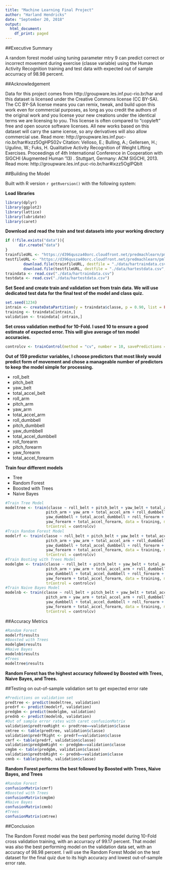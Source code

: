 ```yaml
---
title: "Machine Learning Final Project"
author: "Harland Hendricks"
date: "September 20, 2018"
output:
  html_document:
    df_print: paged
---
```


##Executive Summary

A random forest model using tuning parameter mtry 9 can predict correct or incorrect
movement during exercise (classe variable) using the Human Activity Recognition training 
and test data with expected out of sample accurracy of 98.98 percent.

##Acknowledgement

Data for this project comes from http://groupware.les.inf.puc-rio.br/har and
this dataset is licensed under the Creative Commons license (CC BY-SA). 
The CC BY-SA license means you can remix, tweak, and build upon this work even for commercial purposes, 
as long as you credit the authors of the original work and you license your new creations under 
the identical terms we are licensing to you. This license is often compared to "copyleft" 
free and open source software licenses. All new works based on this dataset will carry the same 
icense, so any derivatives will also allow commercial use. Read more: 
http://groupware.les.inf.puc-rio.br/har#ixzz5OgHPS02v
Citation:
Velloso, E.; Bulling, A.; Gellersen, H.; Ugulino, W.; Fuks, H. 
Qualitative Activity Recognition of Weight Lifting Exercises. Proceedings of 4th 
International Conference in Cooperation with SIGCHI (Augmented Human '13) . 
Stuttgart, Germany: ACM SIGCHI, 2013. 
Read more: http://groupware.les.inf.puc-rio.br/har#ixzz5OgIPQbIt

##Building the Model

Built with R version `r getRversion()` with the following system:

**Load libraries**

```r
library(dplyr)
library(ggplot2)
library(lattice)
library(lubridate)
library(caret)
```

**Download and read the train and test datasets into your working directory**

```r
if (!file.exists("data")){
      dir.create("data")  
}      
trainfileURL <- "https://d396qusza40orc.cloudfront.net/predmachlearn/pml-training.csv"
testfileURL <- "https://d396qusza40orc.cloudfront.net/predmachlearn/pml-testing.csv"
        download.file(trainfileURL, destfile = "./data/hartraindata.csv", method="curl")
        download.file(testfileURL, destfile = "./data/hartestdata.csv", method = "curl")
traindata <- read.csv("./data/hartraindata.csv")
testdata <- read.csv("./data/hartestdata.csv")
```

**Set Seed and create train and validation set from train data.  We will use** 
**dedicated test data for the final test of the model and class quiz.**

```r
set.seed(1234)
intrain <- createDataPartition(y = traindata$classe, p = 0.90, list = FALSE)
training <- traindata[intrain,]
validation <- traindata[-intrain,]
```

**Set cross validation method for 10-Fold.  I used 10 to ensure a good estimate** 
**of expected error.  This will give average of ten model accuracies.**

```r
controlcv <- trainControl(method = "cv", number = 10, savePredictions = "all", classProbs = TRUE)
```

**Out of 159 predictor variables, I choose predictors that most likely would** 
**predict form of movement and chose a manageable number of predictors to keep**
**the model simple for processing.**

* roll_belt
* pitch_belt
* yaw_belt
* total_accel_belt
* roll_arm
* pitch_arm
* yaw_arm
* total_accel_arm
* roll_dumbbell
* pitch_dumbbell 
* yaw_dumbbell
* total_accel_dumbbell
* roll_forearm
* pitch_forearm
* yaw_forearm
* total_accel_forearm

**Train four different models**

* Tree
* Random Forest
* Boosted with Trees
* Naive Bayes

```r
#Train Tree Model
modeltree <- train(classe ~ roll_belt + pitch_belt + yaw_belt + total_accel_belt + roll_arm + 
                  pitch_arm + yaw_arm + total_accel_arm + roll_dumbbell + pitch_dumbbell + 
                  yaw_dumbbell + total_accel_dumbbell + roll_forearm + pitch_forearm + 
                  yaw_forearm + total_accel_forearm, data = training, method = "rpart",
                  trControl = controlcv)
#Train Random Forest Model
modelrf <- train(classe ~ roll_belt + pitch_belt + yaw_belt + total_accel_belt + roll_arm + 
                  pitch_arm + yaw_arm + total_accel_arm + roll_dumbbell + pitch_dumbbell + 
                  yaw_dumbbell + total_accel_dumbbell + roll_forearm + pitch_forearm + 
                  yaw_forearm + total_accel_forearm, data = training, method = "rf",
                  trControl = controlcv)
#Train Bosting with Trees Model
modelgbm <- train(classe ~ roll_belt + pitch_belt + yaw_belt + total_accel_belt + roll_arm + 
                  pitch_arm + yaw_arm + total_accel_arm + roll_dumbbell + pitch_dumbbell + 
                  yaw_dumbbell + total_accel_dumbbell + roll_forearm + pitch_forearm + 
                  yaw_forearm + total_accel_forearm, data = training, method = "gbm",
                  trControl = controlcv)
#Train Naive Bayes Model
modelnb <- train(classe ~ roll_belt + pitch_belt + yaw_belt + total_accel_belt + roll_arm + 
                  pitch_arm + yaw_arm + total_accel_arm + roll_dumbbell + pitch_dumbbell + 
                  yaw_dumbbell + total_accel_dumbbell + roll_forearm + pitch_forearm + 
                  yaw_forearm + total_accel_forearm, data = training, method = "nb",
                  trControl = controlcv)
```

##Accuracy Metrics

```r
#Random Forest
modelrf$results
#Boosted with Trees
modelgbm$results
#Naive Bayes
modelnb$results
#Trees
modeltree$results
```

**Random Forest has the highest accuracy followed by Boosted with Trees, Naive**
**Bayes, and Trees.**

##Testing on out-of-sample validation set to get expected error rate

```r
#Predictions on validation set
predtree <- predict(modeltree, validation)
predrf <- predict(modelrf, validation)
predgbm <- predict(modelgbm, validation)
prednb <- predict(modelnb, validation)
#Out of sample error rates with caret confusionMatrix
validation$predtreeRight <- predtree==validation$classe
cmtree <- table(predtree, validation$classe)
validation$predrfRight <- predrf==validation$classe
cmrf <- table(predrf, validation$classe)
validation$predgbmRight <- predgbm==validation$classe
cmgbm <- table(predgbm, validation$classe)
validation$predtnbRight <- prednb==validation$classe
cmnb <- table(prednb, validation$classe)
```

**Random Forest performs the best followed by Boosted with Trees, Naive Bayes,**
**and Trees**

```r
#Random Forest
confusionMatrix(cmrf)
#Boosted with Trees
confusionMatrix(cmgbm)
#Naive Bayes
confusionMatrix(cmnb)
#Trees
confusionMatrix(cmtree)
```

##Conclusion

The Random Forest model was the best perfoming model during 10-Fold cross 
validation training, with an accurracy of 99.17 percent.  That model was also the 
best performing model on the validation data set, with an accuracy of 98.98 
percent.  I will use the Random Forest Model on the test dataset for the final 
quiz due to its high accuracy and lowest out-of-sample error rate.
